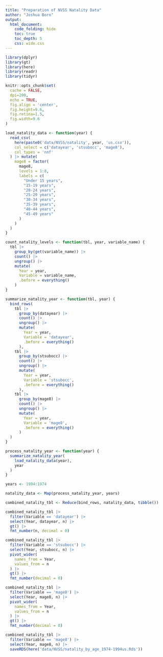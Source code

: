 ```yaml
---
title: "Preparation of NVSS Natality Data"
author: "Joshua Born"
output:
  html_document:
    code_folding: hide
    toc: true
    toc_depth: 5
    css: wide.css
---
```



```r
library(dplyr)
library(gt)
library(here)
library(readr)
library(tidyr)

knitr::opts_chunk$set(
  cache = FALSE,
  dpi=200,
  echo = TRUE,
  fig.align = 'center',
  fig.height=9.6,
  fig.retina=1.5,
  fig.width=9.6
)
```


```r
load_natality_data <- function(year) {
  read_csv(
    here(paste0('data/NVSS/natality', year, 'us.csv')),
    col_select = c('datayear', 'stsubocc', 'mage8'),
    col_types = 'nnf'
  ) |> mutate(
    mage8 = factor(
      mage8,
      levels = 1:8,
      labels = c(
        "Under 15 years",
        "15-19 years",
        "20-24 years",
        "25-29 years",
        "30-34 years",
        "35-39 years",
        "40-44 years",
        "45-49 years"
      )
    )
  )
}

count_natality_levels <- function(tbl, year, variable_name) {
  tbl |>
    group_by(get(variable_name)) |>
    count() |>
    ungroup() |>
    mutate(
      Year = year,
      Variable = variable_name,
      .before = everything()
    )
}

summarize_natality_year <- function(tbl, year) {
  bind_rows(
    tbl |>
      group_by(datayear) |>
      count() |>
      ungroup() |>
      mutate(
        Year = year,
        Variable = 'datayear',
        .before = everything()
      ),
    tbl |>
      group_by(stsubocc) |>
      count() |>
      ungroup() |>
      mutate(
        Year = year,
        Variable = 'stsubocc',
        .before = everything()
      ),
    tbl |>
      group_by(mage8) |>
      count() |>
      ungroup() |>
      mutate(
        Year = year,
        Variable = 'mage8',
        .before = everything()
      )
  )
}

process_natality_year <- function(year) {
  summarize_natality_year(
    load_natality_data(year),
    year
  )
}
```


```r
years <- 1994:1974

natality_data <- Map(process_natality_year, years)

combined_natality_tbl <- Reduce(bind_rows, natality_data, tibble())
```


```r
combined_natality_tbl |>
  filter(Variable == 'datayear') |>
  select(Year, datayear, n) |>
  gt() |>
  fmt_number(n, decimal = 0)
```


```r
combined_natality_tbl |>
  filter(Variable == 'stsubocc') |>
  select(Year, stsubocc, n) |>
  pivot_wider(
    names_from = Year,
    values_from = n
  ) |>
  gt() |>
  fmt_number(decimal = 0)
```


```r
combined_natality_tbl |>
  filter(Variable == 'mage8') |>
  select(Year, mage8, n) |>
  pivot_wider(
    names_from = Year,
    values_from = n
  ) |>
  gt() |>
  fmt_number(decimal = 0)
```


```r
combined_natality_tbl |>
  filter(Variable == 'mage8') |>
  select(Year, mage8, n) |>
  saveRDS(here('data/NVSS/natality_by_age_1974-1994us.Rds'))
```
